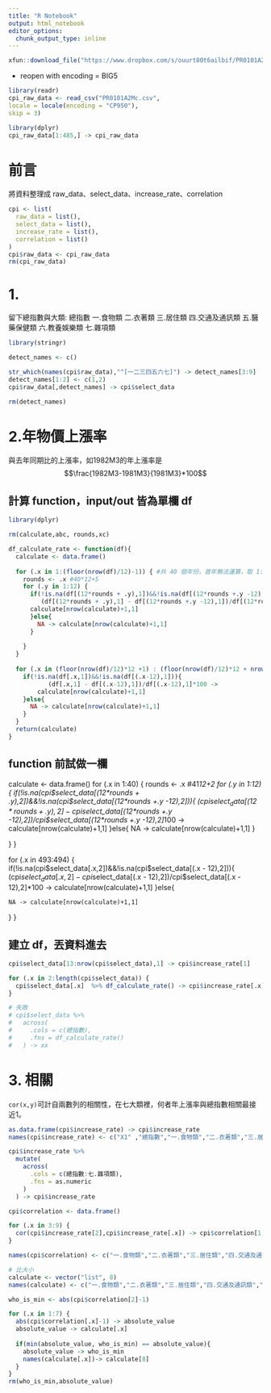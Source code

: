 ```yaml
---
title: "R Notebook"
output: html_notebook
editor_options: 
  chunk_output_type: inline
---
```


```r
xfun::download_file("https://www.dropbox.com/s/ouurt80t6ailbif/PR0101A2Mc.csv?dl=1", mode="wb")
```

  * reopen with encoding = BIG5
  
```r
library(readr)
cpi_raw_data <- read_csv("PR0101A2Mc.csv",
locale = locale(encoding = "CP950"),
skip = 3)

library(dplyr)
cpi_raw_data[1:485,] -> cpi_raw_data
```

# 前言
將資料整理成 raw_data、select_data、increase_rate、correlation

```r
cpi <- list(
  raw_data = list(),
  select_data = list(),
  increase_rate = list(),
  correlation = list()
)
cpi$raw_data <- cpi_raw_data
rm(cpi_raw_data)
```

# 1.
留下總指數與大類:
總指數
一.食物類
二.衣著類
三.居住類
四.交通及通訊類
五.醫藥保健類
六.教養娛樂類
七.雜項類

```r
library(stringr)

detect_names <- c()

str_which(names(cpi$raw_data),"^[一二三四五六七]") -> detect_names[3:9]
detect_names[1:2] <- c(1,2)
cpi$raw_data[,detect_names] -> cpi$select_data

rm(detect_names)
```

# 2.年物價上漲率
與去年同期比的上漲率，如1982M3的年上漲率是
$$\frac{1982M3-1981M3}{1981M3}*100$$

## 計算 function，input/out 皆為單欄 df

```r
library(dplyr)

rm(calculate,abc, rounds,xc)

df_calculate_rate <- function(df){
  calculate <- data.frame()
  
  for (.x in 1:(floor(nrow(df)/12)-1)) { #共 40 個年份，首年無法運算，取 1:39，floor 無條件捨去
    rounds <- .x #40*12+5
    for (.y in 1:12) {
      if(!is.na(df[(12*rounds + .y),1])&&!is.na(df[(12*rounds +.y -12),1])){
         (df[(12*rounds + .y),1] - df[(12*rounds +.y -12),1])/df[(12*rounds +.y -12),1]*100 ->
      calculate[nrow(calculate)+1,1]
      }else{
        NA -> calculate[nrow(calculate)+1,1]
      }
     
    }
  }
  
  for (.x in (floor(nrow(df)/12)*12 +1) : (floor(nrow(df)/12)*12 + nrow(df)%%12)) { # 40*12+1 : 40*12+5
    if(!is.na(df[.x,1])&&!is.na(df[(.x-12),1])){
           (df[.x,1] - df[(.x-12),1])/df[(.x-12),1]*100 ->
        calculate[nrow(calculate)+1,1]
    }else{
      NA -> calculate[nrow(calculate)+1,1]
    }
  }
  return(calculate)
}
```

## function 前試做一欄
calculate <- data.frame()
for (.x in 1:40) {
  rounds <- .x #41*12+2
  for (.y in 1:12) {
    if(!is.na(cpi$select_data[(12*rounds + .y),2])&&!is.na(cpi$select_data[(12*rounds +.y -12),2])){
       (cpi$select_data[(12*rounds + .y),2] - cpi$select_data[(12*rounds +.y -12),2])/cpi$select_data[(12*rounds +.y -12),2]*100 ->
    calculate[nrow(calculate)+1,1]
    }else{
      NA -> calculate[nrow(calculate)+1,1]
    }
   
  }
}

for (.x in 493:494) {
  if(!is.na(cpi$select_data[.x,2])&&!is.na(cpi$select_data[(.x - 12),2])){
         (cpi$select_data[.x,2] - cpi$select_data[(.x - 12),2])/cpi$select_data[(.x - 12),2]*100 ->
      calculate[nrow(calculate)+1,1]
  }else{
    
    NA -> calculate[nrow(calculate)+1,1]
  }
}

## 建立 df，丟資料進去
```r
cpi$select_data[13:nrow(cpi$select_data),1] -> cpi$increase_rate[1]

for (.x in 2:length(cpi$select_data)) {
  cpi$select_data[.x]  %>% df_calculate_rate() -> cpi$increase_rate[.x]
}

# 失敗
# cpi$select_data %>%
#   across(
#     .cols = c(總指數),
#     .fns = df_calculate_rate()
#   ) -> xx
```


# 3. 相關

`cor(x,y)`可計自兩數列的相關性，在七大類裡，何者年上漲率與總指數相關最接近1。

```r
as.data.frame(cpi$increase_rate) -> cpi$increase_rate
names(cpi$increase_rate) <- c("X1" ,"總指數","一.食物類","二.衣著類","三.居住類","四.交通及通訊類","五.醫藥保健類","六.教養娛樂類","七.雜項類")

cpi$increase_rate %>% 
  mutate(
    across(
      .cols = c(總指數:七.雜項類),
      .fns = as.numeric
    )
  ) -> cpi$increase_rate

cpi$correlation <- data.frame()

for (.x in 3:9) {
  cor(cpi$increase_rate[2],cpi$increase_rate[.x]) -> cpi$correlation[1, .x-2]
}

names(cpi$correlation) <- c("一.食物類","二.衣著類","三.居住類","四.交通及通訊類","五.醫藥保健類","六.教養娛樂類","七.雜項類")

# 比大小
calculate <- vector("list", 8)
names(calculate) <- c("一.食物類","二.衣著類","三.居住類","四.交通及通訊類","五.醫藥保健類","六.教養娛樂類","七.雜項類","Minimum")

who_is_min <- abs(cpi$correlation[2]-1)

for (.x in 1:7) {
  abs(cpi$correlation[.x]-1) -> absolute_value
  absolute_value -> calculate[.x]
  
  if(min(absolute_value, who_is_min) == absolute_value){
    absolute_value -> who_is_min
    names(calculate[.x])-> calculate[8]
  } 
}
rm(who_is_min,absolute_value)
```






